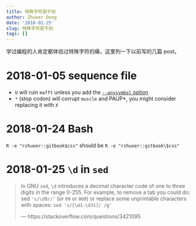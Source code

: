 ```yaml
---
title: 特殊字符若干则
author: Zhuoer Dong
date: '2018-01-25'
slug: 特殊字符若干则
tags: []
---
```


学过编程的人肯定都体验过特殊字符的痛，这里列一下以前写的几篇 post。



# 2018-01-05 sequence file

- `U` will ruin `mafft` unless you add the [`--anysymbol` option](https://mafft.cbrc.jp/alignment/software/anysymbol.html) 
- `*` (stop codon) will corrupt `muscle` and PAUP\*, you might consider replacing it with `X`



# 2018-01-24 Bash

`R -e "rzhuoer::gitbook$css"` should be `R -e "rzhuoer::gitbook\$css"`



# 2018-01-25 `\d` in `sed`

> In GNU `sed`, `\d` introduces a decimal character code of one to three digits in the range 0-255. For example, to remove a tab you could do: sed `'s/\d9//'` (or `09` or `009`) or replace some unprintable characters with spaces: `sed 's/[\d1-\d31]/ /g'`
>
> --- https://stackoverflow.com/questions/3421095


